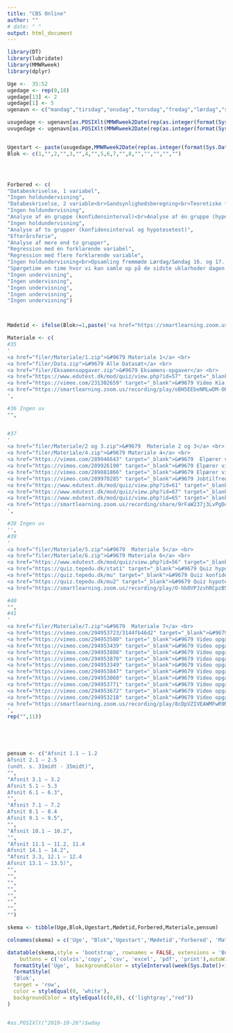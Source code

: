 ```yaml
---
title: "CBS Online"
author: ""
# date: " "
output: html_document
---
```




```r
library(DT)
library(lubridate)
library(MMWRweek)
library(dplyr)

Uge <-  35:52
ugedage <- rep(0,18)
ugedage[13] <- 2
ugedage[1] <- 5
ugenavn <- c("mandag","tirsdag","onsdag","torsdag","fredag","lørdag","søndag")

usugedage <- ugenavn[as.POSIXlt(MMWRweek2Date(rep(as.integer(format(Sys.Date(), "%Y")),length(Uge)), Uge, rep( 2,length(Uge))))$wday]
uvugedage <- ugenavn[as.POSIXlt(MMWRweek2Date(rep(as.integer(format(Sys.Date(), "%Y")),length(Uge)), Uge, rep( 2,length(Uge)))+ugedage)$wday]


Ugestart <- paste(usugedage,MMWRweek2Date(rep(as.integer(format(Sys.Date(), "%Y")),length(Uge)), Uge, rep( 2,length(Uge))))
Blok <- c(1,"",2,"",3,"",4,"",5,6,7,"",8,"","","","","")




Forbered <- c(
"Databeskrivelse, 1 variabel",
"Ingen holdundervisning",
"Databeskrivelse, 2 variable<br>Sandsynlighedsberegning<br>Teoretiske fordelinger",
"Ingen holdundervisning",
"Analyse af én gruppe (konfidensinterval)<br>Analyse af én gruppe (hypotesetest)",
"Ingen holdundervisning",
"Analyse af to grupper (konfidensinterval og hypotesetest)",
"Efterårsferie",
"Analyse af mere end to grupper",
"Regression med én forklarende variabel",
"Regression med flere forklarende variable",
"Ingen holdundervisning<br>Opsamling fremmøde Lørdag/Søndag 16. og 17. november SP 8:55-16:05 Henrik Nielsen hn.mes@cbs.dk<br>Se info i kurset Dataanalyse (LECTURE) på Canvas",
"Spørgetime en time hvor vi kan samle op på de sidste uklarheder dagen inden Eksamen torsdag 21. november",
"Ingen undervisning",
"Ingen undervisning",
"Ingen undervisning",
"Ingen undervisning",
"Ingen undervisning")



Mødetid <- ifelse(Blok>=1,paste('<a href="https://smartlearning.zoom.us/j/7577575555" target="_blank">',"Klik her for at gå til onlinemødet",uvugedage,MMWRweek2Date(rep(as.integer(format(Sys.Date(), "%Y")),length(Uge)), Uge, rep( 2,length(Uge)))+ugedage,"kl. 20:00",'</a>'),"")

Materiale <- c(
#35
'
<a href="filer/Materiale/1.zip">&#9679 Materiale 1</a> <br>
<a href="filer/Data.zip">&#9679 Alle Datasæt</a> <br>
<a href="filer/Eksamensopgaver.zip">&#9679 Eksamens-opgaver</a> <br>
<a href="https://www.edutest.dk/mod/quiz/view.php?id=57" target="_blank">&#9679 Selvtest deskriptiv statistik</a> <br>
<a href="https://vimeo.com/231302659" target="_blank">&#9679 Video Kia Picanto</a><br>
<a href="https://smartlearning.zoom.us/recording/play/oBH5EEbeNMLwDM-OPGfT45LQL74ovfl9Bdc4UaXLxIFKP58eUwyIkLdKLryroXoH?continueMode=true" target="_blank">&#9679 Video fra online mødet</a> <br>
',

#36 Ingen uv
"",


#37
' 
<a href="filer/Materiale/2 og 3.zip">&#9679  Materiale 2 og 3</a> <br>
<a href="filer/Materiale/4.zip">&#9679 Materiale 4</a> <br>
<a href="https://vimeo.com/289946643" target="_blank">&#9679  Elpærer video 1</a> <br>
<a href="https://vimeo.com/289926190" target="_blank">&#9679 Elpærer video 2</a> <br>
<a href="https://vimeo.com/289881866" target="_blank">&#9679 Elpærer video 3</a> <br>
<a href="https://vimeo.com/289970285" target="_blank">&#9679 Jobtilfredshed video 4</a><br>
<a href="https://www.edutest.dk/mod/quiz/view.php?id=61" target="_blank">&#9679 Selvtest binomialfordelingen</a> <br>
<a href="https://www.edutest.dk/mod/quiz/view.php?id=67" target="_blank">&#9679 Selvtest normalfordelingen</a> <br>
<a href="https://www.edutest.dk/mod/quiz/view.php?id=65" target="_blank">&#9679 Selvtest korrelation</a> <br>
<a href="https://smartlearning.zoom.us/recording/share/9rFaW237j3LvPgDcshI08gciGULk7Byl3EYyAjdTqM6wIumekTziMw" target="_blank">&#9679 Video fra online mødet</a> <br>
',

#38 Ingen uv
'',
#39
'
<a href="filer/Materiale/5.zip">&#9679  Materiale 5</a> <br>
<a href="filer/Materiale/6.zip">&#9679 Materiale 6</a> <br>
<a href="https://www.edutest.dk/mod/quiz/view.php?id=56" target="_blank">&#9679 Selvtest konfidensinterval og middelværdi</a> <br>
<a href="https://quiz.tepedu.dk/stat1" target="_blank">&#9679 Quiz hypoteser</a> <br>
<a href="https://quiz.tepedu.dk/mu" target="_blank">&#9679 Quiz konfidensintervaller</a> <br>
<a href="https://quiz.tepedu.dk/mu2" target="_blank">&#9679 Quiz hypotesetests</a> <br>
<a href="https://smartlearning.zoom.us/recording/play/O-hb0VPJzvhRCpzB50jabyc8gLHzsqRzTiiOS8LsmJC-ZrG_AQ4C4zPLgnhfBYvp?continueMode=true" target="_blank">&#9679 Video fra online mødet</a> <br>',

#40
"",
#41
'
<a href="filer/Materiale/7.zip">&#9679  Materiale 7</a> <br>
<a href="https://vimeo.com/294953723/3144fb46d2" target="_blank">&#9679 Video opgaveark 7 opgave 1 a</a> <br>
<a href="https://vimeo.com/294953580" target="_blank">&#9679 Video opgaveark 7 opgave 1 b</a> <br>
<a href="https://vimeo.com/294953439" target="_blank">&#9679 Video opgaveark 7 opgave 1 c</a> <br>
<a href="https://vimeo.com/294953808" target="_blank">&#9679 Video opgaveark 7 opgave 1 d</a><br>
<a href="https://vimeo.com/294953870" target="_blank">&#9679 Video opgaveark 7 opgave 1 e 1</a><br>
<a href="https://vimeo.com/294953349" target="_blank">&#9679 Video opgaveark 7 opgave 1 e 2</a><br>
<a href="https://vimeo.com/294953847" target="_blank">&#9679 Video opgaveark 7 opgave 1 e 3</a><br>
<a href="https://vimeo.com/294953060" target="_blank">&#9679 Video opgaveark 7 opgave 2</a><br>
<a href="https://vimeo.com/294953771" target="_blank">&#9679 Video opgaveark 7 opgave 3 a</a><br>
<a href="https://vimeo.com/294953672" target="_blank">&#9679 Video opgaveark 7 opgave 3 b 1</a><br>
<a href="https://vimeo.com/294953218" target="_blank">&#9679 Video opgaveark 7 opgave 3 b 2</a><br>
<a href="https://smartlearning.zoom.us/recording/play/8cDpVZIVEAWMFwR9NyHQPXYHTtMze4mJG6n9oLLQSkViedWQqgLBTpeka4SEKxeY?continueMode=true" target="_blank">&#9679 Video fra online mødet</a> <br>
',
rep("",11))





pensum <- c("Afsnit 1.1 – 1.2
Afsnit 2.1 – 2.5 
(undt. s. 31midt ‐ 35midt)",
"",
"Afsnit 3.1 – 3.2
Afsnit 5.1 – 5.3
Afsnit 6.1 – 6.3",
"",
"Afsnit 7.1 – 7.2
Afsnit 8.1 – 8.4
Afsnit 9.1 – 9.5",
"",
"Afsnit 10.1 – 10.2",
"",
"Afsnit 11.1 – 11.2, 11.4
Afsnit 14.1 – 14.2",
"Afsnit 3.3, 12.1 – 12.4
Afsnit 13.1 – 13.5)",
"",
"",
"",
"",
"",
"",
"",
"")

skema <- tibble(Uge,Blok,Ugestart,Mødetid,Forbered,Materiale,pensum)

colnames(skema) = c('Uge', "Blok",'Ugestart','Mødetid','Forbered', 'Materiale','Pensum Agresti lærebogen')

datatable(skema,style = 'bootstrap', rownames = FALSE, extensions = 'Buttons',class = 'cell-border hover compact', filter = 'top',escape = FALSE,  options = list(searchHighlight = TRUE,pageLength = 18,dom = 'Bfrt',language = list(url = '////cdn.datatables.net/plug-ins/1.10.20/i18n/Danish.json'),
    buttons = c('colvis','copy', 'csv', 'excel', 'pdf', 'print'),autoWidth = TRUE, columnDefs = list(list(className = 'dt-left', targets = 0:0))))%>%
  formatStyle('Uge',  backgroundColor = styleInterval(week(Sys.Date()+1-7), c('lightgray', 'lawngreen')), fontWeight = 'bold')%>%
  formatStyle(
  'Blok',
  target = 'row',
  color = styleEqual(0, 'white'),
  backgroundColor = styleEqual(c(0,8), c('lightgray',"red"))
)


#as.POSIXlt("2019-10-26")$wday

```



